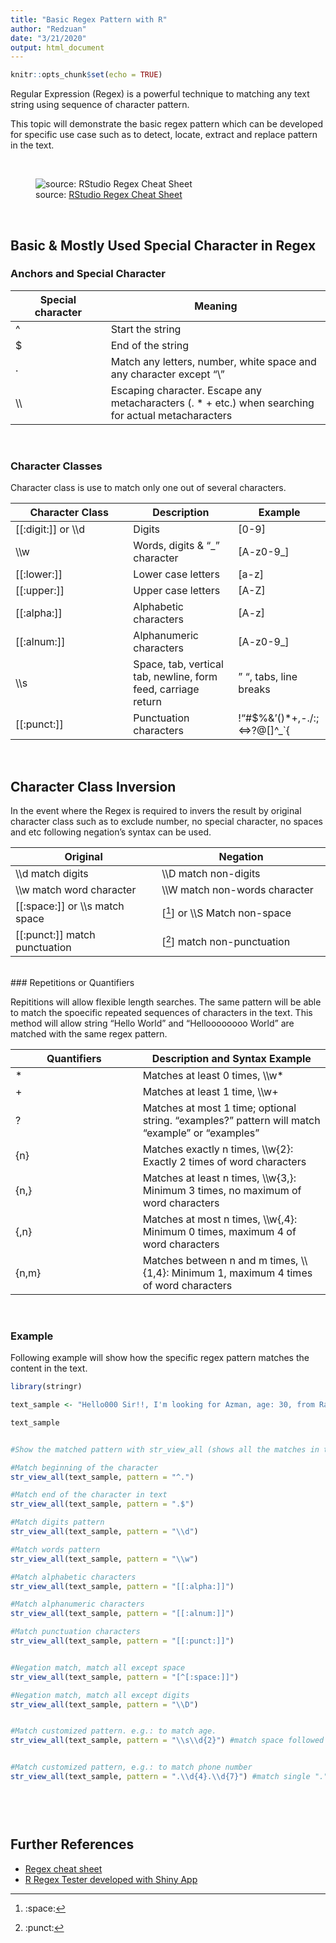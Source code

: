 ---
title: "Basic Regex Pattern with R"
author: "Redzuan"
date: "3/21/2020"
output: html_document
---

```{r setup, include=FALSE}
knitr::opts_chunk$set(echo = TRUE)
```

Regular Expression (Regex) is a powerful technique to matching any text string using sequence of character pattern. 

This topic will demonstrate the basic regex pattern which can be developed for specific use case such as to detect, locate, extract and replace pattern in the text. 



\

![source: [RStudio Regex Cheat Sheet](https://github.com/rstudio/cheatsheets/raw/master/regex.pdf)](../image/regex_application.PNG)

\

## Basic & Mostly Used Special Character in Regex

### Anchors and Special Character

Special character | Meaning
------------------|-----------------------------------------
^                 | Start the string
$                 | End of the string
.                 | Match any letters, number, white space and any character except "\\"
\\\\              | Escaping character. Escape any metacharacters (. * + etc.) when searching for actual metacharacters


\


### Character Classes

Character class is use to match only one out of several characters.

Character Class                 |Description                  |    Example
--------------------------------|-----------------------------|-------------------------
[[:digit:]] or \\\\d            |Digits                       | [0-9]
\\\\w                           |Words, digits & "_" character   | [A-z0-9_]
[[:lower:]]                     |Lower case letters           | [a-z]
[[:upper:]]                     |Upper case letters           | [A-Z]
[[:alpha:]]                     |Alphabetic characters         | [A-z]
[[:alnum:]]                     |Alphanumeric characters       | [A-z0-9_]
\\\\s                             |Space, tab, vertical tab, newline, form feed, carriage return | " ", tabs, line breaks
[[:punct:]]                     |Punctuation characters      |!"#$%&’()*+,-./:;<=>?@[]^_`{|}~



\

## Character Class Inversion

In the event where the Regex is required to invers the result by original character class such as to exclude number, no special character, no spaces and etc following negation's syntax can be used.

Original                     | Negation
-----------------------------|----------------------------------
\\\\d match digits           |\\\\D match non-digits
\\\\w match word character   |\\\\W match non-words character
[[:space:]] or \\\\s match space      |[^[:space:]] or \\\\S Match non-space
[[:punct:]] match punctuation|[^[:punct:]] match non-punctuation




\
### Repetitions or Quantifiers

Repititions will allow flexible length searches. The same pattern will be able to match the spoecific repeated sequences of characters in the text. This method will allow string "Hello World" and "Helloooooooo World" are matched with the same regex pattern. 


Quantifiers          |   Description and Syntax Example
---------------------|-------------------------------
*                    |Matches at least 0 times, \\\\w*
+                    |Matches at least 1 time, \\\\w+
?                    |Matches at most 1 time; optional string. "examples?" pattern will match "example" or "examples"
{n}                  |Matches exactly n times, \\\\w{2}: Exactly 2 times of word characters
{n,}                 |Matches at least n times, \\\\w{3,}: Minimum 3 times, no maximum of word characters
{,n}                 |Matches at most n times, \\\\w{,4}: Minimum 0 times, maximum 4 of word characters
{n,m}                |Matches between n and m times, \\\\{1,4}: Minimum 1, maximum 4 times of word characters





\


### Example

Following example will show how the specific regex pattern matches the content in the text. 
```{r}

library(stringr)

text_sample <- "Hello000 Sir!!, I'm looking for Azman, age: 30, from Rantau Panjang & his phone no. :+6012-3456789({**__mobile__**})"

text_sample


#Show the matched pattern with str_view_all (shows all the matches in text).

#Match beginning of the character
str_view_all(text_sample, pattern = "^.")

#Match end of the character in text
str_view_all(text_sample, pattern = ".$")

#Match digits pattern
str_view_all(text_sample, pattern = "\\d")

#Match words pattern
str_view_all(text_sample, pattern = "\\w")

#Match alphabetic characters
str_view_all(text_sample, pattern = "[[:alpha:]]")

#Match alphanumeric characters
str_view_all(text_sample, pattern = "[[:alnum:]]")

#Match punctuation characters
str_view_all(text_sample, pattern = "[[:punct:]]")


#Negation match, match all except space
str_view_all(text_sample, pattern = "[^[:space:]]")

#Negation match, match all except digits
str_view_all(text_sample, pattern = "\\D")


#Match customized pattern. e.g.: to match age.
str_view_all(text_sample, pattern = "\\s\\d{2}") #match space followed by exatly 2 digits


#Match customized pattern, e.g.: to match phone number
str_view_all(text_sample, pattern = ".\\d{4}.\\d{7}") #match single "." character, 4 digits, single "." character and 7 digits character in sequence. 




```


\

## Further References

+ [Regex cheat sheet](https://github.com/rstudio/cheatsheets/raw/master/regex.pdf)
+ [R Regex Tester developed with Shiny App](https://spannbaueradam.shinyapps.io/r_regex_tester/)
